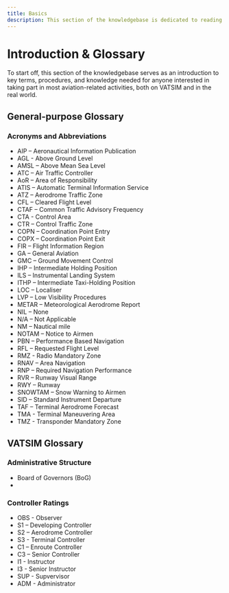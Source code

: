 ```yaml
---
title: Basics
description: This section of the knowledgebase is dedicated to reading various data formats and making relevant decisions.
---
```


# Introduction & Glossary

To start off, this section of the knowledgebase serves as an introduction to key terms, procedures, and knowledge needed for anyone interested in taking part in most aviation-related activities, both on VATSIM and in the real world.

## General-purpose Glossary

### Acronyms and Abbreviations

- AIP – Aeronautical Information Publication
- AGL - Above Ground Level
- AMSL – Above Mean Sea Level
- ATC – Air Traffic Controller
- AoR – Area of Responsibility
- ATIS – Automatic Terminal Information Service
- ATZ – Aerodrome Traffic Zone
- CFL – Cleared Flight Level
- CTAF – Common Traffic Advisory Frequency
- CTA - Control Area
- CTR – Control Traffic Zone
- COPN – Coordination Point Entry
- COPX – Coordination Point Exit
- FIR – Flight Information Region
- GA – General Aviation
- GMC – Ground Movement Control
- IHP – Intermediate Holding Position
- ILS – Instrumental Landing System
- ITHP – Intermediate Taxi-Holding Position
- LOC – Localiser
- LVP – Low Visibility Procedures
- METAR – Meteorological Aerodrome Report
- NIL – None
- N/A – Not Applicable
- NM – Nautical mile
- NOTAM – Notice to Airmen
- PBN – Performance Based Navigation
- RFL – Requested Flight Level
- RMZ - Radio Mandatory Zone
- RNAV – Area Navigation
- RNP – Required Navigation Performance
- RVR – Runway Visual Range
- RWY – Runway
- SNOWTAM – Snow Warning to Airmen
- SID – Standard Instrument Departure
- TAF – Terminal Aerodrome Forecast
- TMA - Terminal Maneuvering Area
- TMZ - Transponder Mandatory Zone

## VATSIM Glossary

### Administrative Structure

- Board of Governors (BoG)
-

### Controller Ratings

- OBS - Observer
- S1 – Developing Controller
- S2 – Aerodrome Controller
- S3 - Terminal Controller
- C1 – Enroute Controller
- C3 – Senior Controller
- I1 - Instructor
- I3 - Senior Instructor
- SUP - Supvervisor
- ADM - Administrator
